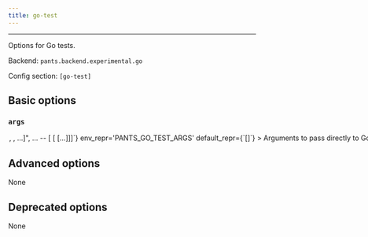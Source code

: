```yaml
---
title: go-test
---
```



---

Options for Go tests.

Backend: <span className="color--primary">`pants.backend.experimental.go`</span>

Config section: <span className="color--primary">`[go-test]`</span>

<span className={styles.options}>

## Basic options

### `args`

<Option
  cli_repr={`--go-test-args="[<shell_str>, <shell_str>, ...]", ... -- [<shell_str> [<shell_str> [...]]]`}
  env_repr='PANTS_GO_TEST_ARGS'
  default_repr={`[]`}
>
Arguments to pass directly to Go test binary, e.g. `--go-test-args='-run TestFoo -v'`.

Known Go test options will be transformed into the form expected by the test binary, e.g. `-v` becomes `-test.v`. Run `go help testflag` from the Go SDK to learn more about the options supported by Go test binaries.
</Option>

## Advanced options

None

## Deprecated options

None

</span>
